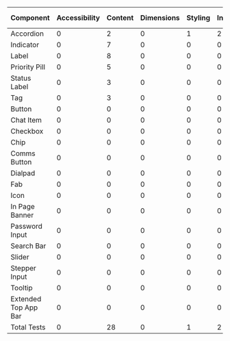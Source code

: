 | Component            | Accessibility | Content | Dimensions | Styling | Interaction | Golden | Performance | Unorganised | Total Tests |
| -------------------- | ------------- | ------- | ---------- | ------- | ----------- | ------ | ----------- | ----------- | ----------- |
| Accordion            | 0             | 2       | 0          | 1       | 2           | 0      | 0           | 0           | 5           |
| Indicator            | 0             | 7       | 0          | 0       | 0           | 5      | 0           | 0           | 12          |
| Label                | 0             | 8       | 0          | 0       | 0           | 7      | 0           | 0           | 15          |
| Priority Pill        | 0             | 5       | 0          | 0       | 0           | 4      | 0           | 0           | 9           |
| Status Label         | 0             | 3       | 0          | 0       | 0           | 2      | 0           | 0           | 5           |
| Tag                  | 0             | 3       | 0          | 0       | 0           | 2      | 0           | 0           | 5           |
| Button               | 0             | 0       | 0          | 0       | 0           | 0      | 0           | 13          | 13          |
| Chat Item            | 0             | 0       | 0          | 0       | 0           | 0      | 0           | 9           | 9           |
| Checkbox             | 0             | 0       | 0          | 0       | 0           | 0      | 0           | 6           | 6           |
| Chip                 | 0             | 0       | 0          | 0       | 0           | 0      | 0           | 6           | 6           |
| Comms Button         | 0             | 0       | 0          | 0       | 0           | 0      | 0           | 10          | 10          |
| Dialpad              | 0             | 0       | 0          | 0       | 0           | 0      | 0           | 4           | 4           |
| Fab                  | 0             | 0       | 0          | 0       | 0           | 0      | 0           | 8           | 8           |
| Icon                 | 0             | 0       | 0          | 0       | 0           | 0      | 0           | 12          | 12          |
| In Page Banner       | 0             | 0       | 0          | 0       | 0           | 0      | 0           | 6           | 6           |
| Password Input       | 0             | 0       | 0          | 0       | 0           | 0      | 0           | 4           | 4           |
| Search Bar           | 0             | 0       | 0          | 0       | 0           | 0      | 0           | 15          | 15          |
| Slider               | 0             | 0       | 0          | 0       | 0           | 0      | 0           | 1           | 1           |
| Stepper Input        | 0             | 0       | 0          | 0       | 0           | 0      | 0           | 2           | 2           |
| Tooltip              | 0             | 0       | 0          | 0       | 0           | 0      | 0           | 9           | 9           |
| Extended Top App Bar | 0             | 0       | 0          | 0       | 0           | 0      | 0           | 3           | 3           |
| Total Tests          | 0             | 28      | 0          | 1       | 2           | 20     | 0           | 108         | 159         |
